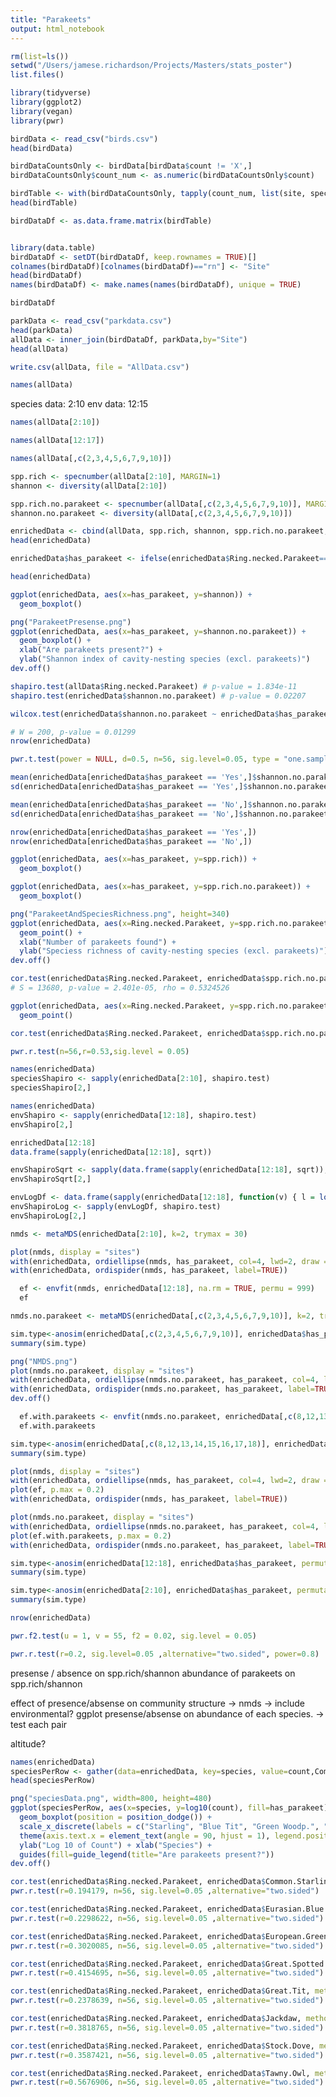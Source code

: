 ```yaml
---
title: "Parakeets"
output: html_notebook
---
```


```r
rm(list=ls())
setwd("/Users/jamese.richardson/Projects/Masters/stats_poster")
list.files()

library(tidyverse)
library(ggplot2)
library(vegan)
library(pwr)
```

```r
birdData <- read_csv("birds.csv")
head(birdData)

birdDataCountsOnly <- birdData[birdData$count != 'X',]
birdDataCountsOnly$count_num <- as.numeric(birdDataCountsOnly$count)
```

```r
birdTable <- with(birdDataCountsOnly, tapply(count_num, list(site, species), FUN = mean, default=0))
head(birdTable)
```


```r
birdDataDf <- as.data.frame.matrix(birdTable)


library(data.table)
birdDataDf <- setDT(birdDataDf, keep.rownames = TRUE)[]
colnames(birdDataDf)[colnames(birdDataDf)=="rn"] <- "Site"
head(birdDataDf)
names(birdDataDf) <- make.names(names(birdDataDf), unique = TRUE)

birdDataDf
```


```r
parkData <- read_csv("parkdata.csv")
head(parkData)
allData <- inner_join(birdDataDf, parkData,by="Site")
head(allData)

write.csv(allData, file = "AllData.csv")
```

```r
names(allData)
```

species data: 2:10
env data: 12:15

```r
names(allData[2:10])
```

```r
names(allData[12:17])
```

```r
names(allData[,c(2,3,4,5,6,7,9,10)])
```

```r
spp.rich <- specnumber(allData[2:10], MARGIN=1) 
shannon <- diversity(allData[2:10])

spp.rich.no.parakeet <- specnumber(allData[,c(2,3,4,5,6,7,9,10)], MARGIN=1) 
shannon.no.parakeet <- diversity(allData[,c(2,3,4,5,6,7,9,10)])

enrichedData <- cbind(allData, spp.rich, shannon, spp.rich.no.parakeet, shannon.no.parakeet)
head(enrichedData)

enrichedData$has_parakeet <- ifelse(enrichedData$Ring.necked.Parakeet==0, "No", "Yes")

head(enrichedData)
```

```r
ggplot(enrichedData, aes(x=has_parakeet, y=shannon)) + 
  geom_boxplot()

```

```r

png("ParakeetPresense.png")
ggplot(enrichedData, aes(x=has_parakeet, y=shannon.no.parakeet)) + 
  geom_boxplot() +
  xlab("Are parakeets present?") + 
  ylab("Shannon index of cavity-nesting species (excl. parakeets)")
dev.off()
```

```r
shapiro.test(allData$Ring.necked.Parakeet) # p-value = 1.834e-11
shapiro.test(enrichedData$shannon.no.parakeet) # p-value = 0.02207

wilcox.test(enrichedData$shannon.no.parakeet ~ enrichedData$has_parakeet)

# W = 200, p-value = 0.01299
nrow(enrichedData)

pwr.t.test(power = NULL, d=0.5, n=56, sig.level=0.05, type = "one.sample", alternative = "two.sided")

mean(enrichedData[enrichedData$has_parakeet == 'Yes',]$shannon.no.parakeet) # 0.9866319
sd(enrichedData[enrichedData$has_parakeet == 'Yes',]$shannon.no.parakeet) # 0.4047124

mean(enrichedData[enrichedData$has_parakeet == 'No',]$shannon.no.parakeet) # 0.6449975
sd(enrichedData[enrichedData$has_parakeet == 'No',]$shannon.no.parakeet) #  0.4658505000

nrow(enrichedData[enrichedData$has_parakeet == 'Yes',])
nrow(enrichedData[enrichedData$has_parakeet == 'No',])
```



```r
ggplot(enrichedData, aes(x=has_parakeet, y=spp.rich)) + 
  geom_boxplot()

```
```r
ggplot(enrichedData, aes(x=has_parakeet, y=spp.rich.no.parakeet)) + 
  geom_boxplot()

```



```r
png("ParakeetAndSpeciesRichness.png", height=340)
ggplot(enrichedData, aes(x=Ring.necked.Parakeet, y=spp.rich.no.parakeet, color=Function)) + 
  geom_point() +
  xlab("Number of parakeets found") + 
  ylab("Speciess richness of cavity-nesting species (excl. parakeets)")
dev.off()
```

```r
cor.test(enrichedData$Ring.necked.Parakeet, enrichedData$spp.rich.no.parakeet, method="spearman")
# S = 13680, p-value = 2.401e-05, rho = 0.5324526 

```


```r
ggplot(enrichedData, aes(x=Ring.necked.Parakeet, y=spp.rich.no.parakeet)) + 
  geom_point()

cor.test(enrichedData$Ring.necked.Parakeet, enrichedData$spp.rich.no.parakeet, method="spearman")
```
```r
pwr.r.test(n=56,r=0.53,sig.level = 0.05)
```

```r
names(enrichedData)
speciesShapiro <- sapply(enrichedData[2:10], shapiro.test)
speciesShapiro[2,]
```
```r
names(enrichedData)
envShapiro <- sapply(enrichedData[12:18], shapiro.test)
envShapiro[2,]
```

```r
enrichedData[12:18]
data.frame(sapply(enrichedData[12:18], sqrt))

envShapiroSqrt <- sapply(data.frame(sapply(enrichedData[12:18], sqrt)), shapiro.test)
envShapiroSqrt[2,]
```

```r
envLogDf <- data.frame(sapply(enrichedData[12:18], function(v) { l = log10(v); ifelse(v == -Inf, 0, v)}))
envShapiroLog <- sapply(envLogDf, shapiro.test)
envShapiroLog[2,]
```


```r
nmds <- metaMDS(enrichedData[2:10], k=2, trymax = 30) 

plot(nmds, display = "sites")
with(enrichedData, ordiellipse(nmds, has_parakeet, col=4, lwd=2, draw = "polygon", kind = c("sd"))) 
with(enrichedData, ordispider(nmds, has_parakeet, label=TRUE))
```

```r
  ef <- envfit(nmds, enrichedData[12:18], na.rm = TRUE, permu = 999) 
  ef
```

```r
nmds.no.parakeet <- metaMDS(enrichedData[,c(2,3,4,5,6,7,9,10)], k=2, trymax = 30) 

sim.type<-anosim(enrichedData[,c(2,3,4,5,6,7,9,10)], enrichedData$has_parakeet, permutations = 999, distance = "bray") 
summary(sim.type)

png("NMDS.png")
plot(nmds.no.parakeet, display = "sites")
with(enrichedData, ordiellipse(nmds.no.parakeet, has_parakeet, col=4, lwd=2, draw = "polygon", kind = c("sd"))) 
with(enrichedData, ordispider(nmds.no.parakeet, has_parakeet, label=TRUE))
dev.off()
```

```r
  ef.with.parakeets <- envfit(nmds.no.parakeet, enrichedData[,c(8,12,13,14,15,16,17,18)], na.rm = TRUE, permu = 999) 
  ef.with.parakeets
```

```r
sim.type<-anosim(enrichedData[,c(8,12,13,14,15,16,17,18)], enrichedData$has_parakeet, permutations = 999, distance = "bray") 
summary(sim.type)
```




```r
plot(nmds, display = "sites")
with(enrichedData, ordiellipse(nmds, has_parakeet, col=4, lwd=2, draw = "polygon", kind = c("sd")), label=T) 
plot(ef, p.max = 0.2)
with(enrichedData, ordispider(nmds, has_parakeet, label=TRUE))
```

```r
plot(nmds.no.parakeet, display = "sites")
with(enrichedData, ordiellipse(nmds.no.parakeet, has_parakeet, col=4, lwd=2, draw = "polygon", kind = c("sd"))) 
plot(ef.with.parakeets, p.max = 0.2)
with(enrichedData, ordispider(nmds.no.parakeet, has_parakeet, label=TRUE))
```


```r
sim.type<-anosim(enrichedData[12:18], enrichedData$has_parakeet, permutations = 999, distance = "bray") 
summary(sim.type)
```

```r
sim.type<-anosim(enrichedData[2:10], enrichedData$has_parakeet, permutations = 999, distance = "bray") 
summary(sim.type)
```


```r
nrow(enrichedData)
```

```r
pwr.f2.test(u = 1, v = 55, f2 = 0.02, sig.level = 0.05)
```
```r
pwr.r.test(r=0.2, sig.level=0.05 ,alternative="two.sided", power=0.8)
```



presense / absence on spp.rich/shannon
abundance of parakeets on spp.rich/shannon

effect of presence/absense on community structure -> nmds -> include environmental?
ggplot presense/absense on abundance of each species. -> test each pair

altitude?


```r
names(enrichedData)
speciesPerRow <- gather(data=enrichedData, key=species, value=count,Common.Starling,Eurasian.Blue.Tit,European.Green.Woodpecker,Great.Spotted.Woodpecker,Great.Tit,Jackdaw,Stock.Dove,Tawny.Owl, factor_key=TRUE)
head(speciesPerRow)
```

```r
png("speciesData.png", width=800, height=480)
ggplot(speciesPerRow, aes(x=species, y=log10(count), fill=has_parakeet)) + 
  geom_boxplot(position = position_dodge()) +
  scale_x_discrete(labels = c("Starling", "Blue Tit", "Green Woodp.", "Great Spot. Woodp.", "Great Tit", "Jackdaw", "Stock Dove", "Tawny Owl")) +
  theme(axis.text.x = element_text(angle = 90, hjust = 1), legend.position="bottom") +
  ylab("Log 10 of Count") + xlab("Species") +
  guides(fill=guide_legend(title="Are parakeets present?"))
dev.off()
```


```r
cor.test(enrichedData$Ring.necked.Parakeet, enrichedData$Common.Starling, method="spearman")
pwr.r.test(r=0.194179, n=56, sig.level=0.05 ,alternative="two.sided")

```

```r
cor.test(enrichedData$Ring.necked.Parakeet, enrichedData$Eurasian.Blue.Tit, method="spearman")
pwr.r.test(r=0.2298622, n=56, sig.level=0.05 ,alternative="two.sided")
```

```r
cor.test(enrichedData$Ring.necked.Parakeet, enrichedData$European.Green.Woodpecker, method="spearman")
pwr.r.test(r=0.3020085, n=56, sig.level=0.05 ,alternative="two.sided")
```



```r
cor.test(enrichedData$Ring.necked.Parakeet, enrichedData$Great.Spotted.Woodpecker, method="spearman")
pwr.r.test(r=0.4154695, n=56, sig.level=0.05 ,alternative="two.sided")
```
```r
cor.test(enrichedData$Ring.necked.Parakeet, enrichedData$Great.Tit, method="spearman")
pwr.r.test(r=0.2378639, n=56, sig.level=0.05 ,alternative="two.sided")
```

```r
cor.test(enrichedData$Ring.necked.Parakeet, enrichedData$Jackdaw, method="spearman")
pwr.r.test(r=0.3818765, n=56, sig.level=0.05 ,alternative="two.sided")
```

```r
cor.test(enrichedData$Ring.necked.Parakeet, enrichedData$Stock.Dove, method="spearman")
pwr.r.test(r=0.3587421, n=56, sig.level=0.05 ,alternative="two.sided")
```

```r
cor.test(enrichedData$Ring.necked.Parakeet, enrichedData$Tawny.Owl, method="spearman")
pwr.r.test(r=0.5676906, n=56, sig.level=0.05 ,alternative="two.sided")
```